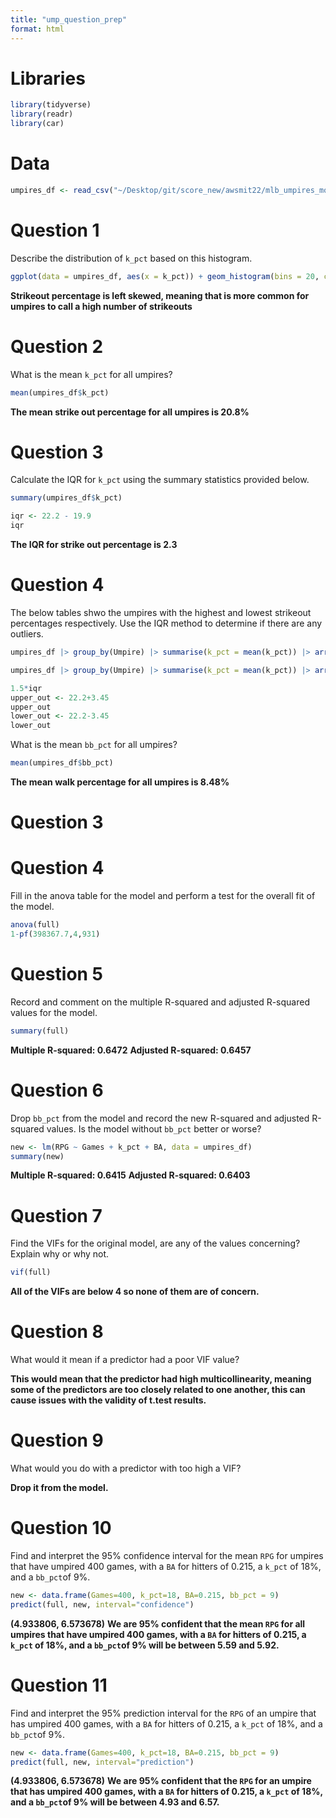 ```yaml
---
title: "ump_question_prep"
format: html
---
```

# Libraries

```r
library(tidyverse)
library(readr)
library(car)
```

# Data

```r
umpires_df <- read_csv("~/Desktop/git/score_new/awsmit22/mlb_umpires_module/stat113/exploration/umpires.csv")
```

# Question 1

Describe the distribution of `k_pct` based on this histogram.

```r
ggplot(data = umpires_df, aes(x = k_pct)) + geom_histogram(bins = 20, colour = "black", fill = "lightblue") + theme_minimal() + labs(x = "Strikeout Percentage", title = "Histogram of Strikeout Percentage") + theme(plot.title = element_text(hjust = 0.5))
```

**Strikeout percentage is left skewed, meaning that is more common for umpires to call a high number of strikeouts**

# Question 2

What is the mean `k_pct` for all umpires? 

```r
mean(umpires_df$k_pct)
```

**The mean strike out percentage for all umpires is 20.8%**

# Question 3

Calculate the IQR for `k_pct` using the summary statistics provided below. 

```r
summary(umpires_df$k_pct)

iqr <- 22.2 - 19.9
iqr
```

**The IQR for strike out percentage is 2.3**

# Question 4

The below tables shwo the umpires with the highest and lowest strikeout percentages respectively. Use the IQR method to determine if there are any outliers.

```r
umpires_df |> group_by(Umpire) |> summarise(k_pct = mean(k_pct)) |> arrange(desc(k_pct)) |> tail()
```

```r
umpires_df |> group_by(Umpire) |> summarise(k_pct = mean(k_pct)) |> arrange(desc(k_pct)) |> head()
```

```r
1.5*iqr 
upper_out <- 22.2+3.45
upper_out
lower_out <- 22.2-3.45
lower_out
```




What is the mean `bb_pct` for all umpires? 

```r
mean(umpires_df$bb_pct)
```

**The mean walk percentage for all umpires is 8.48%**

# Question 3


# Question 4

Fill in the anova table for the model and perform a test for the overall fit of the model. 

```r
anova(full)
1-pf(398367.7,4,931)
```

# Question 5

Record and comment on the multiple R-squared and adjusted R-squared values for the model.

```r
summary(full)
```

**Multiple R-squared:  0.6472**	
**Adjusted R-squared:  0.6457** 

# Question 6

Drop `bb_pct` from the model and record the new R-squared and adjusted R-squared values. Is the model without `bb_pct` better or worse?

```r
new <- lm(RPG ~ Games + k_pct + BA, data = umpires_df)
summary(new)
```

**Multiple R-squared:  0.6415**	
**Adjusted R-squared:  0.6403** 

# Question 7

Find the VIFs for the original model, are any of the values concerning? Explain why or why not.

```r
vif(full)
```

**All of the VIFs are below 4 so none of them are of concern.**

# Question 8

What would it mean if a predictor had a poor VIF value?

**This would mean that the predictor had high multicollinearity, meaning some of the predictors are too closely related to one another, this can cause issues with the validity of t.test results.**

# Question 9

What would you do with a predictor with too high a VIF?

**Drop it from the model.**

# Question 10

Find and interpret the 95% confidence interval for the mean `RPG` for umpires that have umpired 400 games, with a `BA` for hitters of 0.215, a `k_pct` of 18%, and a `bb_pct`of 9%.

```r
new <- data.frame(Games=400, k_pct=18, BA=0.215, bb_pct = 9)
predict(full, new, interval="confidence")
```

**(4.933806, 6.573678)**
**We are 95% confident that the mean `RPG` for all umpires that have umpired 400 games, with a `BA` for hitters of 0.215, a `k_pct` of 18%, and a `bb_pct`of 9% will be between 5.59 and 5.92.**

# Question 11

Find and interpret the 95% prediction interval for the `RPG` of an umpire that has umpired 400 games, with a `BA` for hitters of 0.215, a `k_pct` of 18%, and a `bb_pct`of 9%.

```r
new <- data.frame(Games=400, k_pct=18, BA=0.215, bb_pct = 9)
predict(full, new, interval="prediction")
```

**(4.933806, 6.573678)**
**We are 95% confident that the `RPG` for an umpire that has umpired 400 games, with a `BA` for hitters of 0.215, a `k_pct` of 18%, and a `bb_pct`of 9% will be between 4.93 and 6.57.**


